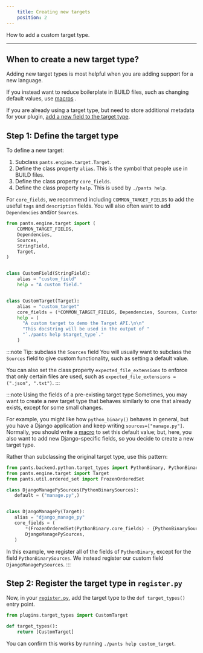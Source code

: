 ```yaml
---
    title: Creating new targets
    position: 2
---
```


How to add a custom target type.

---

## When to create a new target type?

Adding new target types is most helpful when you are adding support for a new language.

If you instead want to reduce boilerplate in BUILD files, such as changing default values, use [macros](../macros.mdx) .

If you are already using a target type, but need to store additional metadata for your plugin, [add a new field to the target type](./extending-existing-targets.mdx).

## Step 1: Define the target type

To define a new target:

1. Subclass `pants.engine.target.Target`.
2. Define the class property `alias`. This is the symbol that people use in BUILD files.
3. Define the class property `core_fields`.
4. Define the class property `help`. This is used by `./pants help`.

For `core_fields`, we recommend including `COMMON_TARGET_FIELDS` to add the useful `tags` and `description` fields. You will also often want to add `Dependencies` and/or `Sources`.

```python title="plugins/target_types.py"
from pants.engine.target import (
    COMMON_TARGET_FIELDS,
    Dependencies,
    Sources,
    StringField,
    Target,
)


class CustomField(StringField):
    alias = "custom_field"
    help = "A custom field."


class CustomTarget(Target):
    alias = "custom_target"
    core_fields = (*COMMON_TARGET_FIELDS, Dependencies, Sources, CustomField)
    help = (
      "A custom target to demo the Target API.\n\n"
      "This docstring will be used in the output of "
      "`./pants help $target_type`."
    )
```

:::note Tip: subclass the `Sources` field
You will usually want to subclass the `Sources` field to give custom functionality, such as setting a default value.

You can also set the class property `expected_file_extensions` to enforce that only certain files are used, such as `expected_file_extensions = (".json", ".txt")`.
:::

:::note Using the fields of a pre-existing target type
Sometimes, you may want to create a new target type that behaves similarly to one that already exists, except for some small changes.

For example, you might like how `python_binary()` behaves in general, but you have a Django application and keep writing `sources=["manage.py"]`. Normally, you should write a [macro](../macros.mdx) to set this default value; but, here, you also want to add new Django-specific fields, so you decide to create a new target type.

Rather than subclassing the original target type, use this pattern:

```python
from pants.backend.python.target_types import PythonBinary, PythonBinarySources
from pants.engine.target import Target
from pants.util.ordered_set import FrozenOrderedSet

class DjangoManagePySources(PythonBinarySources):
   default = ("manage.py",)


class DjangoManagePy(Target):
   alias = "django_manage_py"
   core_fields = (
       *(FrozenOrderedSet(PythonBinary.core_fields) - {PythonBinarySources}),
       DjangoManagePySources,
   )
```

In this example, we register all of the fields of `PythonBinary`, except for the field `PythonBinarySources`. We instead register our custom field `DjangoManagePySources`.
:::

## Step 2: Register the target type in `register.py`

Now, in your [`register.py`](../overview.mdx), add the target type to the `def target_types()` entry point.

```python title="plugins/register.py"
from plugins.target_types import CustomTarget

def target_types():
    return [CustomTarget]
```

You can confirm this works by running `./pants help custom_target`.
